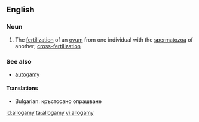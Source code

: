 ==English==

===Noun===
{{wikipedia}}
{{en-noun|-}}

# {{biology}} The [[fertilization]] of an [[ovum]] from one individual with the [[spermatozoa]] of another; [[cross-fertilization]]

===See also===
* [[autogamy]]

====Translations====
{{rfc-level|Translations at L4+ not in L3 POS section|lang=en}}
* Bulgarian: кръстосано опрашване

[[id:allogamy]]
[[ta:allogamy]]
[[vi:allogamy]]